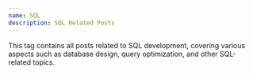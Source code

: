 ```yaml
---
name: SQL
description: SQL Related Posts
---
```


This tag contains all posts related to SQL development, covering various aspects such as database design, query optimization, and other SQL-related topics.
